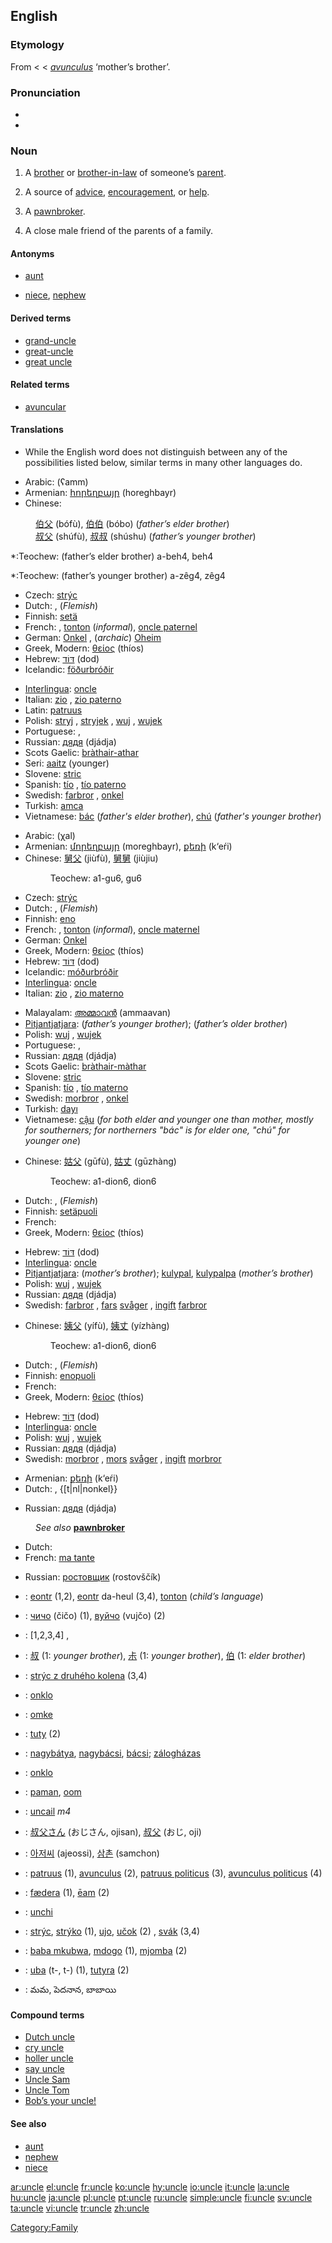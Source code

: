 ==English==

===Etymology===
From {{ME.}} < {{OF.}} < {{L.}} ''[[avunculus]]'' ‘mother’s brother’.

===Pronunciation===
* {{IPA|/ʌŋkəl/}}
* {{rhymes|ʌŋkəl}}

===Noun===
{{en-noun}}

# A [[brother]] or [[brother-in-law]] of someone’s [[parent]].
# {{context|figuratively}} A source of [[advice]], [[encouragement]], or [[help]].
# {{context|UK|informal}} A [[pawnbroker]].
# {{context|Southern US|colloquial}} A close male friend of the parents of a family.

====Antonyms====
* {{italbrac|with regard to gender}} [[aunt]]
* {{italbrac|with regard to ancestry}} [[niece]], [[nephew]]

====Derived terms====
* [[grand-uncle]]
* [[great-uncle]]
* [[great uncle]]

====Related terms====
* [[avuncular]]

====Translations====
* While the English word does not distinguish between any of the possibilities listed below, similar terms in many other languages do.

{{trans-top|brother of someone’s father}}
*Arabic: {{ARchar|[[عم]]}} (ʕamm) {{m}}
*Armenian: [[հորեղբայր]] (horeghbayr)
*Chinese:
: [[伯父]] (bófù), [[伯伯]] (bóbo) (''father’s elder brother'')
: [[叔父]] (shúfù), [[叔叔]] (shúshu) (''father’s younger brother'')
*:Teochew: (father’s elder brother) a-beh4, beh4
*:Teochew: (father’s younger brother) a-zêg4, zêg4
*Czech: [[strýc]] {{m}}
*Dutch: {{t|nl|oom|m}}, (''Flemish'') {{t|nl|nonkel}} {{m}}
*Finnish: [[setä]]
*French: {{t|fr|oncle|m}}, [[tonton]] {{m}} (''informal''), [[oncle paternel]] {{m}}
*German: [[Onkel]] {{m}}, (''archaic'') [[Oheim]] {{m}}
*Greek, Modern: [[θείος]] (thíos) {{m}}
*Hebrew: [[דוד|דּוֹד]] (dod) {{m}}
*Icelandic: [[föðurbróðir]] {{m}}
{{trans-mid}}
*[[Interlingua]]: [[oncle#Interlingua|oncle]]
*Italian: [[zio]] {{m}}, [[zio paterno]] {{m}}
*Latin: [[patruus]] {{m}}
*Polish: [[stryj]] {{m}}, [[stryjek]] {{m}}, [[wuj]] {{m}}, [[wujek]] {{m}}
*Portuguese: {{t|pt|tio}}, {{t|pt|tio paterno}}
*Russian: [[дядя]] (djádja) {{m}}
*Scots Gaelic: [[bràthair-athar]] {{m}}
*Seri: [[aaitz]] (younger)
*Slovene: [[stric]] {{m}}
*Spanish: [[tío]] {{m}}, [[tío paterno]] {{m}}
*Swedish: [[farbror]] {{c}}, [[onkel]] {{c}}
*Turkish: [[amca]]
*Vietnamese: [[bác]] (''father's elder brother''), [[chú]] (''father's younger brother'')
{{trans-bottom}}

{{trans-top|brother of someone’s mother}}
*Arabic: {{ARchar|[[خال]]}} (χal) {{m}} 
*Armenian: [[մորեղբայր]] (moreghbayr), [[քեռի]] (k‘eŕi)
*Chinese: [[舅父]] (jiùfù), [[舅舅]] (jiùjiu)
*:Teochew: a1-gu6, gu6
*Czech: [[strýc]] {{m}}
*Dutch: {{t|nl|oom|m}}, (''Flemish'') {{t|nl|nonkel}} {{m}}
*Finnish: [[eno]]
*French: {{t|fr|oncle|m}}, [[tonton]] {{m}} (''informal''), [[oncle maternel]] {{m}}
*German: [[Onkel]] {{m}}
*Greek, Modern: [[θείος]] (thíos) {{m}}
*Hebrew: [[דוד|דּוֹד]] (dod) {{m}}
*Icelandic: [[móðurbróðir]] {{m}}
*[[Interlingua]]: [[oncle#Interlingua|oncle]]
*Italian: [[zio]] {{m}}, [[zio materno]] {{m}}
{{trans-mid}}
*Malayalam: [[അമ്മാവന്‍]] (ammaavan)
*[[Pitjantjatjara]]: {{Unicode|[[mama maḻatja]]}} (''father’s younger brother''); {{Unicode|[[mama puḻka]]}} (''father’s older brother'')
*Polish: [[wuj]] {{m}}, [[wujek]] {{m}}
*Portuguese: {{t|pt|tio}}, {{t|pt|tio materno}}
*Russian: [[дядя]] (djádja) {{m}}
*Scots Gaelic: [[bràthair-màthar]] {{m}}
*Slovene: [[stric]] {{m}}
*Spanish: [[tío]] {{m}}, [[tío materno]] {{m}}
*Swedish: [[morbror]] {{c}}, [[onkel]] {{c}}
*Turkish: [[dayı]]
*Vietnamese: [[cậu]] (''for both elder and younger one than mother, mostly for southerners; for northerners "bác" is for elder one, "chú" for younger one'')
{{trans-bottom}}

{{trans-top|someone’s father’s brother-in-law; husband of someone’s paternal aunt}}
*Chinese: [[姑父]] (gūfù), [[姑丈]] (gūzhàng)
*:Teochew: a1-dion6, dion6
*Dutch: {{t|nl|oom|m}}, (''Flemish'') {{t|nl|nonkel}} {{m}}
*Finnish: [[setäpuoli]]
*French: {{t|fr|oncle|m}}
*Greek, Modern: [[θείος]] (thíos) {{m}}
{{trans-mid}}
*Hebrew: [[דוד|דּוֹד]] (dod) {{m}}
*[[Interlingua]]: [[oncle#Interlingua|oncle]]
*[[Pitjantjatjara]]: {{Unicode|[[kamuṟu]]}} (''mother’s brother''); [[kulypal]], [[kulypalpa]] (''mother’s brother'')
*Polish: [[wuj]] {{m}}, [[wujek]] {{m}}
*Russian: [[дядя]] (djádja) {{m}}
*Swedish: [[farbror]] {{c}}, [[far]]s [[svåger]] {{c}}, [[ingift]] [[farbror]] {{c}}
{{trans-bottom}}

{{trans-top|someone’s mother’s brother-in-law; husband of someone’s maternal aunt}}
*Chinese: [[姨父]] (yífù), [[姨丈]] (yízhàng)
*:Teochew: a1-dion6, dion6
*Dutch: {{t|nl|oom|m}}, (''Flemish'') {{t|nl|nonkel}} {{m}}
*Finnish: [[enopuoli]]
*French: {{t|fr|oncle|m}}
*Greek, Modern: [[θείος]] (thíos) {{m}}
{{trans-mid}}
*Hebrew: [[דוד|דּוֹד]] (dod) {{m}}
*[[Interlingua]]: [[oncle#Interlingua|oncle]]
*Polish: [[wuj]] {{m}}, [[wujek]] {{m}}
*Russian: [[дядя]] (djádja) {{m}}
*Swedish: [[morbror]] {{c}}, [[mor]]s [[svåger]] {{c}}, [[ingift]] [[morbror]] {{c}}
{{trans-bottom}}

{{trans-top|source of advice, encouragement, or help}}
*Armenian: [[քեռի]] (k‘eŕi)
*Dutch: {{t|nl|oom|m}}, {[t|nl|nonkel}} {{m}}
{{trans-mid}}
*Russian: [[дядя]] (djádja) {{m}}
{{trans-bottom}}

<!--Add INFORMAL terms to this table, where these exist-->
{{trans-top|UK informal: pawnbroker}}
: ''See also'' '''[[pawnbroker]]'''
*Dutch: {{t|nl|pandjesbaas|m}}
*French: [[ma tante]]
{{trans-mid}}
*Russian: [[ростовщик]] (rostovščík) {{m}}
{{trans-bottom}}

{{checktrans}}
{{trans-top|Translations to be checked}}
*{{ttbc|Breton}}: [[eontr]] {{m}} (1,2), [[eontr]] da-heul (3,4), [[tonton#Breton|tonton]] {{m}} (''child’s language'')
*{{ttbc|Bulgarian}}: [[чичо]] (čičo) {{m}} (1), [[вуйчо]] (vujčo) {{m}} (2)
*{{ttbc|Catalan}}: [1,2,3,4] {{t|ca|tiu}} {{m}}, {{t|ca|oncle|m}}
*{{ttbc|CJKV Characters}}: [[叔]] (1: ''younger brother''), [[尗]] (1: ''younger brother''), [[伯]] (1: ''elder brother'')
*{{ttbc|Czech}}: [[strýc z druhého kolena]] (3,4) {{m}}
*{{ttbc|Esperanto}}: [[onklo#Esparanto|onklo]]
*{{ttbc|Frisian}}: [[omke]] {{m}}
*{{ttbc|Guaraní}}: [[tuty]] (2)
*{{ttbc|Hungarian}}: [[nagybátya]], [[nagybácsi]], [[bácsi]]; [[zálogházas]]
*{{ttbc|Ido}}: [[onklo#Ido|onklo]]
{{trans-mid}}
*{{ttbc|Indonesian}}: [[paman]], [[oom]]
*{{ttbc|Irish}}: [[uncail]] ''m4''
*{{ttbc|Japanese}}: [[叔父さん]] (おじさん, ojisan), [[叔父]] (おじ, oji)
*{{ttbc|Korean}}: [[아저씨]] (ajeossi), [[삼촌]] (samchon)
*{{ttbc|Latin}}: [[patruus]] (1), [[avunculus]] (2), [[patruus politicus]] (3), [[avunculus politicus]] (4)
*{{ttbc|Old English}}: [[fædera]] (1), [[eam|ēam]] (2)
*{{ttbc|Romanian}}: [[unchi]] {{m}}
*{{ttbc|Slovak}}: [[strýc]], [[strýko]] (1), [[ujo]], [[učok]] (2) {{m}}, [[svák]] (3,4) {{m}}
*{{ttbc|Swahili}}: [[baba mkubwa]], [[mdogo]] (1), [[mjomba]] (2)
*{{ttbc|Tupinambá}}: [[uba]] (t-, t-) (1), [[tutyra]] (2)
*{{ttbc|Telugu}}: మమ, పెదనాన, బాబాయి
{{trans-bottom}}

====Compound terms====
* [[Dutch uncle]]
* [[cry uncle]]
* [[holler uncle]]
* [[say uncle]]
* [[Uncle Sam]]
* [[Uncle Tom]] 
* [[Bob’s your uncle!]]

====See also====
* [[aunt]]
* [[nephew]]
* [[niece]]

[[Category:Family]]

[[ar:uncle]]
[[el:uncle]]
[[fr:uncle]]
[[ko:uncle]]
[[hy:uncle]]
[[io:uncle]]
[[it:uncle]]
[[la:uncle]]
[[hu:uncle]]
[[ja:uncle]]
[[pl:uncle]]
[[pt:uncle]]
[[ru:uncle]]
[[simple:uncle]]
[[fi:uncle]]
[[sv:uncle]]
[[ta:uncle]]
[[vi:uncle]]
[[tr:uncle]]
[[zh:uncle]]